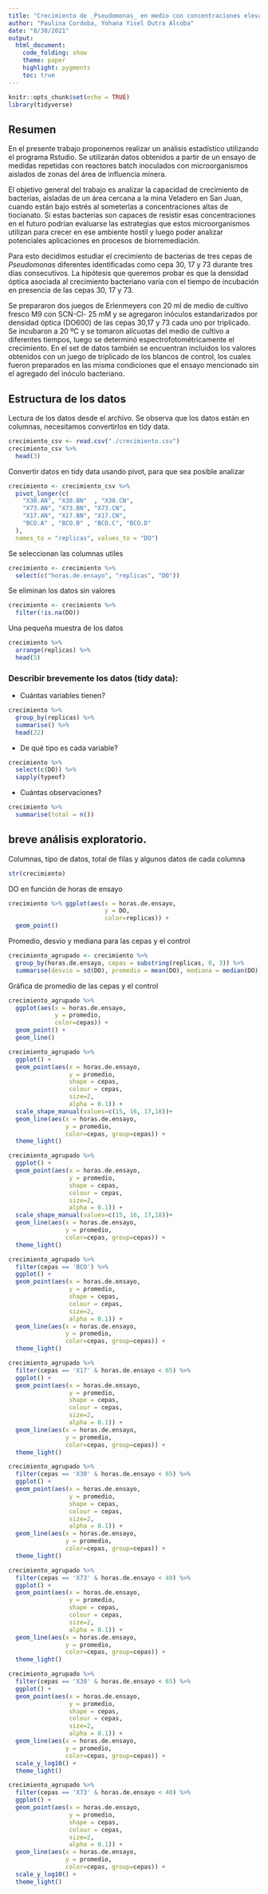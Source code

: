 ---
title: "Crecimiento de _Pseudomonas_ en medio con concentraciones elevadas de tiocianato"
author: "Paulina Cordoba, Yohana Yisel Dutra Alcoba"
date: "8/30/2021"
output:
  html_document:
    code_folding: show
    theme: paper
    highlight: pygments
    toc: true
---

```{r setup, include=FALSE}
knitr::opts_chunk$set(echo = TRUE)
library(tidyverse)
```

## Resumen

En el presente trabajo proponemos realizar un análisis estadístico utilizando el programa Rstudio. Se utilizarán datos obtenidos a partir de un ensayo de medidas repetidas con reactores batch inoculados con microorganismos aislados de zonas del área de influencia minera.

El objetivo general del trabajo es analizar la capacidad de crecimiento de bacterias, aisladas de un área cercana a la mina Veladero en San Juan, cuando están bajo estrés al someterlas a concentraciones altas de tiocianato. 
Si estas bacterias son capaces de resistir esas concentraciones en el futuro podrían evaluarse las estrategias que estos microorganismos utilizan para crecer en ese ambiente hostil y luego poder analizar potenciales aplicaciones en procesos de biorremediación. 

Para esto decidimos estudiar el crecimiento de  bacterias de tres cepas de _Pseudomonas_  diferentes identificadas como cepa 30, 17 y 73 durante tres días consecutivos. 
La hipótesis que queremos probar es que la densidad óptica asociada al crecimiento bacteriano varía con el tiempo de incubación en presencia de las cepas 30, 17 y 73.

Se prepararon dos juegos de Erlenmeyers con 20 ml de medio de cultivo fresco M9 con SCN-Cl- 25 mM y se agregaron inóculos estandarizados por densidad óptica (DO600) de las cepas 30,17 y 73 cada uno por triplicado. Se incubaron a 20 ºC  y se tomaron alícuotas del medio de cultivo a diferentes tiempos, luego se determinó espectrofotométricamente el crecimiento. En el set de datos también se encuentran incluidos los valores obtenidos con un juego de triplicado de los blancos de control, los cuales fueron preparados en las misma condiciones que el ensayo mencionado sin el agregado del inóculo bacteriano.

## Estructura de los datos


Lectura de los datos desde el archivo. Se observa que los datos están en columnas, necesitamos convertirlos en tidy data.
```{r}
crecimiento_csv <- read.csv("./crecimiento.csv")
crecimiento_csv %>%
  head(3)
```


Convertir datos en tidy data usando pivot, para que sea posible analizar
```{r}
crecimiento <- crecimiento_csv %>% 
  pivot_longer(c(
    "X30.AN", "X30.BN"  , "X30.CN",
    "X73.AN", "X73.BN", "X73.CN",
    "X17.AN", "X17.BN", "X17.CN",
    "BCO.A" , "BCO.B" , "BCO.C", "BCO.D"
  ),
  names_to = "replicas", values_to = "DO")
```


Se seleccionan las columnas utiles
```{r}
crecimiento <- crecimiento %>% 
  select(c("horas.de.ensayo", "replicas", "DO"))
```

Se eliminan los datos sin valores
```{r}
crecimiento <- crecimiento %>% 
  filter(!is.na(DO))
```

Una pequeña muestra de los datos
```{r}
crecimiento %>%
  arrange(replicas) %>%
  head(5)
```

### Describir brevemente los datos (tidy data):


-   Cuántas variables tienen?
```{r}
crecimiento %>%
  group_by(replicas) %>%
  summarise() %>%
  head(22)


```


-   De qué tipo es cada variable?
```{r}
crecimiento %>%
  select(c(DO)) %>%
  sapply(typeof)
```


-   Cuántas observaciones?
```{r}
crecimiento %>%
  summarise(total = n())
```

## breve análisis exploratorio.


Columnas, tipo de datos, total de filas y algunos datos de cada columna
```{r}
str(crecimiento)
```


DO en función de horas de ensayo
```{r}
crecimiento %>% ggplot(aes(x = horas.de.ensayo,
                           y = DO,
                           color=replicas)) +
  geom_point()

```

Promedio, desvio y mediana para las cepas y el control
```{r}
crecimiento_agrupado <- crecimiento %>%
  group_by(horas.de.ensayo, cepas = substring(replicas, 0, 3)) %>%
  summarise(desvio = sd(DO), promedio = mean(DO), mediana = median(DO))
```

Gráfica de promedio de las cepas y el control
```{r}
crecimiento_agrupado %>%
  ggplot(aes(x = horas.de.ensayo,
             y = promedio,
             color=cepas)) +
  geom_point() +
  geom_line()
```



```{r}
crecimiento_agrupado %>%
  ggplot() +
  geom_point(aes(x = horas.de.ensayo,
                 y = promedio,
                 shape = cepas,
                 colour = cepas,
                 size=2,
                 alpha = 0.1)) +
  scale_shape_manual(values=c(15, 16, 17,18))+
  geom_line(aes(x = horas.de.ensayo,
                y = promedio,
                color=cepas, group=cepas)) + 
  theme_light()
```



```{r}
crecimiento_agrupado %>%
  ggplot() +
  geom_point(aes(x = horas.de.ensayo,
                 y = promedio,
                 shape = cepas,
                 colour = cepas,
                 size=2,
                 alpha = 0.1)) +
  scale_shape_manual(values=c(15, 16, 17,18))+
  geom_line(aes(x = horas.de.ensayo,
                y = promedio,
                color=cepas, group=cepas)) + 
  theme_light()
```


```{r}
crecimiento_agrupado %>%
  filter(cepas == 'BCO') %>%
  ggplot() +
  geom_point(aes(x = horas.de.ensayo,
                 y = promedio,
                 shape = cepas,
                 colour = cepas,
                 size=2,
                 alpha = 0.1)) +
  geom_line(aes(x = horas.de.ensayo,
                y = promedio,
                color=cepas, group=cepas)) + 
  theme_light()
```

```{r}
crecimiento_agrupado %>%
  filter(cepas == 'X17' & horas.de.ensayo < 65) %>%
  ggplot() +
  geom_point(aes(x = horas.de.ensayo,
                 y = promedio,
                 shape = cepas,
                 colour = cepas,
                 size=2,
                 alpha = 0.1)) +
  geom_line(aes(x = horas.de.ensayo,
                y = promedio,
                color=cepas, group=cepas)) + 
  theme_light()
```

```{r}
crecimiento_agrupado %>%
  filter(cepas == 'X30' & horas.de.ensayo < 65) %>%
  ggplot() +
  geom_point(aes(x = horas.de.ensayo,
                 y = promedio,
                 shape = cepas,
                 colour = cepas,
                 size=2,
                 alpha = 0.1)) +
  geom_line(aes(x = horas.de.ensayo,
                y = promedio,
                color=cepas, group=cepas)) + 
  theme_light()
```


```{r}
crecimiento_agrupado %>%
  filter(cepas == 'X73' & horas.de.ensayo < 40) %>%
  ggplot() +
  geom_point(aes(x = horas.de.ensayo,
                 y = promedio,
                 shape = cepas,
                 colour = cepas,
                 size=2,
                 alpha = 0.1)) +
  geom_line(aes(x = horas.de.ensayo,
                y = promedio,
                color=cepas, group=cepas)) + 
  theme_light()
```




```{r}
crecimiento_agrupado %>%
  filter(cepas == 'X30' & horas.de.ensayo < 65) %>%
  ggplot() +
  geom_point(aes(x = horas.de.ensayo,
                 y = promedio,
                 shape = cepas,
                 colour = cepas,
                 size=2,
                 alpha = 0.1)) +
  geom_line(aes(x = horas.de.ensayo,
                y = promedio,
                color=cepas, group=cepas)) + 
  scale_y_log10() +
  theme_light()
```

```{r}
crecimiento_agrupado %>%
  filter(cepas == 'X73' & horas.de.ensayo < 40) %>%
  ggplot() +
  geom_point(aes(x = horas.de.ensayo,
                 y = promedio,
                 shape = cepas,
                 colour = cepas,
                 size=2,
                 alpha = 0.1)) +
  geom_line(aes(x = horas.de.ensayo,
                y = promedio,
                color=cepas, group=cepas)) + 
  scale_y_log10() +
  theme_light()
```
